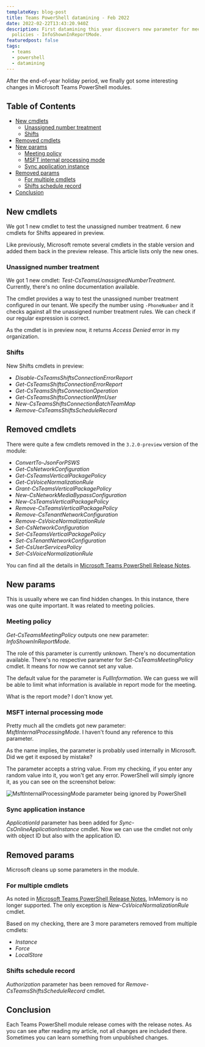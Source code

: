 ```yaml
---
templateKey: blog-post
title: Teams PowerShell datamining - Feb 2022
date: 2022-02-22T13:43:20.940Z
description: First datamining this year discovers new parameter for meeting
  policies - InfoShownInReportMode.
featuredpost: false
tags:
  - teams
  - powershell
  - datamining
---
```

After the end-of-year holiday period, we finally got some interesting changes in Microsoft Teams PowerShell modules.


## Table of Contents

- [New cmdlets](#new-cmdlets)
  - [Unassigned number treatment](#unassigned-number-treatment)
  - [Shifts](#shifts)
- [Removed cmdlets](#removed-cmdlets)
- [New params](#new-params)
  - [Meeting policy](#meeting-policy)
  - [MSFT internal processing mode](#msft-internal-processing-mode)
  - [Sync application instance](#sync-application-instance)
- [Removed params](#removed-params)
  - [For multiple cmdlets](#for-multiple-cmdlets)
  - [Shifts schedule record](#shifts-schedule-record)
- [Conclusion](#conclusion)

## New cmdlets

We got 1 new cmdlet to test the unassigned number treatment. 6 new cmdlets for Shifts appeared in preview.

Like previously, Microsoft remote several cmdlets in the stable version and added them back in the preview release. This article lists only the new ones.

### Unassigned number treatment

We got 1 new cmdlet: *Test-CsTeamsUnassignedNumberTreatment*. Currently, there's no online documentation available.

The cmdlet provides a way to test the unassigned number treatment configured in our tenant. We specify the number using `-PhoneNumber` and it checks against all the unassigned number treatment rules. We can check if our regular expression is correct.

As the cmdlet is in preview now, it returns *Access Denied* error in my organization.

### Shifts

New Shifts cmdlets in preview:

* *Disable-CsTeamsShiftsConnectionErrorReport*
* *Get-CsTeamsShiftsConnectionErrorReport*
* *Get-CsTeamsShiftsConnectionOperation*
* *Get-CsTeamsShiftsConnectionWfmUser*
* *New-CsTeamsShiftsConnectionBatchTeamMap*
* *Remove-CsTeamsShiftsScheduleRecord*

## Removed cmdlets

There were quite a few cmdlets removed in the `3.2.0-preview` version of the module:

* *ConvertTo-JsonForPSWS*
* *Get-CsNetworkConfiguration*
* *Get-CsTeamsVerticalPackagePolicy*
* *Get-CsVoiceNormalizationRule*
* *Grant-CsTeamsVerticalPackagePolicy*
* *New-CsNetworkMediaBypassConfiguration*
* *New-CsTeamsVerticalPackagePolicy*
* *Remove-CsTeamsVerticalPackagePolicy*
* *Remove-CsTenantNetworkConfiguration*
* *Remove-CsVoiceNormalizationRule*
* *Set-CsNetworkConfiguration*
* *Set-CsTeamsVerticalPackagePolicy*
* *Set-CsTenantNetworkConfiguration*
* *Set-CsUserServicesPolicy*
* *Set-CsVoiceNormalizationRule*

You can find all the details in [Microsoft Teams PowerShell Release Notes](https://docs.microsoft.com/en-us/microsoftteams/teams-powershell-release-notes#release-notes).

## New params

This is usually where we can find hidden changes. In this instance, there was one quite important. It was related to meeting policies.

### Meeting policy

*Get-CsTeamsMeetingPolicy* outputs one new parameter: *InfoShownInReportMode*.

The role of this parameter is currently unknown. There's no documentation available. There's no respective parameter for *Set-CsTeamsMeetingPolicy* cmdlet. It means for now we cannot set any value.

The default value for the parameter is *FullInformation*. We can guess we will be able to limit what information is available in report mode for the meeting.

What is the report mode? I don't know yet.

### MSFT internal processing mode

Pretty much all the cmdlets got new parameter: *MsftInternalProcessingMode*. I haven't found any reference to this parameter.

As the name implies, the parameter is probably used internally in Microsoft. Did we get it exposed by mistake?

The parameter accepts a string value. From my checking, if you enter any random value into it, you won't get any error. PowerShell will simply ignore it, as you can see on the screenshot below:

![MsftInternalProcessingMode parameter being ignored by PowerShell](../../img/20220222-140637-axzce1w72b.png)

### Sync application instance

*ApplicationId* parameter has been added for *Sync-CsOnlineApplicationInstance* cmdlet. Now we can use the cmdlet not only with object ID but also with the application ID.

## Removed params

Microsoft cleans up some parameters in the module.

### For multiple cmdlets

As noted in [Microsoft Teams PowerShell Release Notes](https://docs.microsoft.com/en-us/microsoftteams/teams-powershell-release-notes#release-notes), InMemory is no longer supported. The only exception is *New-CsVoiceNormalizationRule* cmdlet.

Based on my checking, there are 3 more parameters removed from multiple cmdlets:

* *Instance*
* *Force*
* *LocalStore*

### Shifts schedule record

*Authorization* parameter has been removed for *Remove-CsTeamsShiftsScheduleRecord* cmdlet.

## Conclusion

Each Teams PowerShell module release comes with the release notes. As you can see after reading my article, not all changes are included there. Sometimes you can learn something from unpublished changes.